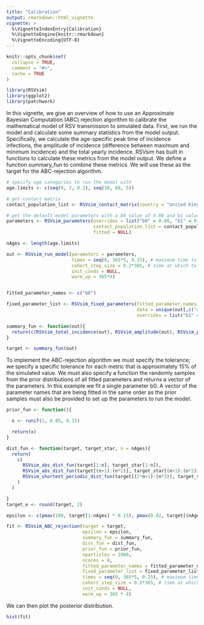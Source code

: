 ```yaml
---
title: "Calibration"
output: rmarkdown::html_vignette
vignette: >
  %\VignetteIndexEntry{Calibration}
  %\VignetteEngine{knitr::rmarkdown}
  %\VignetteEncoding{UTF-8}
---
```


```r
knitr::opts_chunk$set(
  collapse = TRUE,
  comment = "#>",
  cache = TRUE
)
```

```r
library(RSVsim)
library(ggplot2)
library(patchwork)
```

In this vignette, we give an overview of how to use an Approximate Bayesian Computation (ABC) rejection algorithm to calibrate the mathematical model of RSV transmission to simulated data. First, we run the model and calculate some summary statistics from the model output. Specifically, we calculate the age-specific peak time of incidence infections, the amplitude of incidence (difference between maximum and minimum incidence) and the total yearly incidence. RSVsim has built in functions to calculate these metrics from the model output. We define a function summary_fun to combine these metrics. We will use these as the target for the ABC-rejection algorithm.

```r

# specify age categories to run the model with
age.limits <- c(seq(0, 2, 0.2), seq(10, 60, 5))

# get contact matrix
contact_population_list <- RSVsim_contact_matrix(country = "United Kingdom", age.limits = age.limits)

# get the default model parameters with a b0 value of 0.08 and b1 value of 0
parameters <- RSVsim_parameters(overrides = list("b0" = 0.08, "b1" = 0),
                                contact_population_list = contact_population_list,
                                fitted = NULL)

nAges <- length(age.limits)

out <- RSVsim_run_model(parameters = parameters,
                        times = seq(0, 365*5, 0.25), # maximum time to run the model for
                        cohort_step_size = 0.2*365, # time at which to age people\
                        init_conds = NULL,
                        warm_up = 365*4)


fitted_parameter_names <- c("b0")

fixed_parameter_list <- RSVsim_fixed_parameters(fitted_parameter_names = fitted_parameter_names,
                                                data = unique(out[,c("age_chr", "age")]),
                                                overrides = list("b1" = 0))

summary_fun <- function(out){
  return(c(RSVsim_total_incidence(out), RSVsim_amplitude(out), RSVsim_peak(out)))
}

target <- summary_fun(out)

```

To implement the ABC-rejection algorithm we must specify the tolerance; we specify a specific tolerance for each metric that is approximately 15% of the simulated value. We must also specify a function the randomly samples from the prior distributions of all fitted parameters and returns a vector of the parameters. In this example we fit a single parameter b0. A vector of the parameter names that are being fitted in the same order as the prior samples must also be provided to set up the parameters to run the model.

```r

prior_fun <- function(){

  x <- runif(1, 0.05, 0.15)

  return(x)
}

dist_fun <- function(target, target_star, n = nAges){
  return(
    c(
      RSVsim_abs_dist_fun(target[1:n], target_star[1:n]),
      RSVsim_abs_dist_fun(target[(n+1):(n*2)], target_star[(n+1):(n*2)]),
      RSVsim_shortest_periodic_dist_fun(target[(2*n+1):(n*3)], target_star[(2*n+1):(n*3)], period = 365.25)
    )
  )

}
target_e <- round(target, 2)

epsilon <- c(pmax(100, target[1:nAges] * 0.15), pmax(0.02, target[(nAges+1):(nAges*2)] * 0.15), pmax(50, target[(2*nAges+1):(3*nAges)] * 0.15))

fit <- RSVsim_ABC_rejection(target = target,
                            epsilon = epsilon,
                            summary_fun = summary_fun,
                            dist_fun = dist_fun,
                            prior_fun = prior_fun,
                            nparticles = 1000,
                            ncores = 8,
                            fitted_parameter_names = fitted_parameter_names,
                            fixed_parameter_list = fixed_parameter_list,
                            times = seq(0, 365*5, 0.25), # maximum time to run the model for
                            cohort_step_size = 0.2*365, # time at which to age people\
                            init_conds = NULL,
                            warm_up = 365 * 4)
```

We can then plot the posterior distribution.

```r
hist(fit)

```
